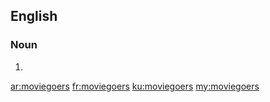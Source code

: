 ==English==

===Noun===
{{head|en|noun plural form}}

# {{plural of|moviegoer|lang=en}}

[[ar:moviegoers]]
[[fr:moviegoers]]
[[ku:moviegoers]]
[[my:moviegoers]]